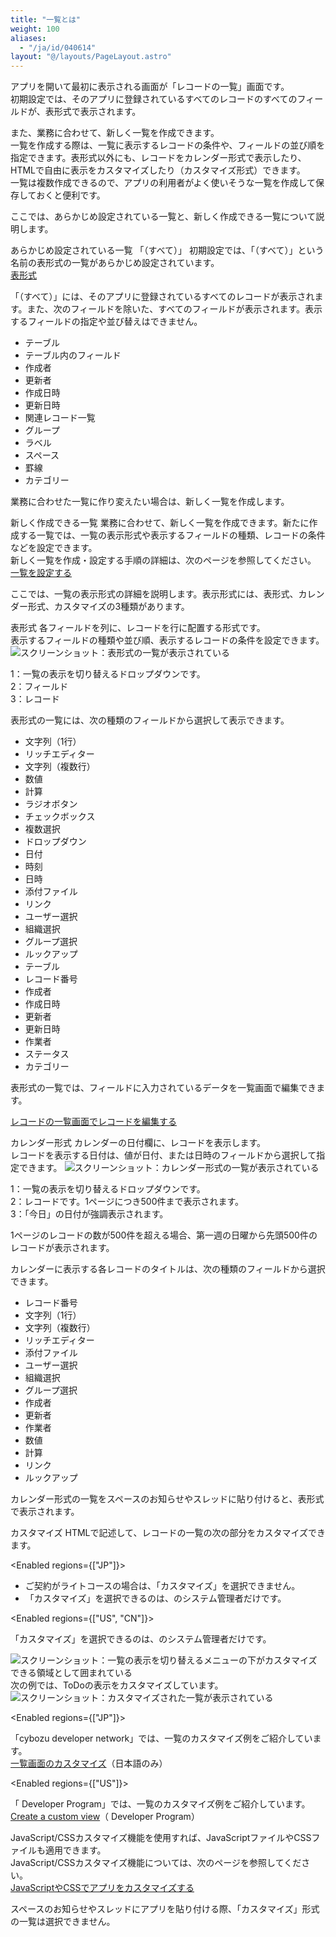 ```yaml
---
title: "一覧とは"
weight: 100
aliases:
  - "/ja/id/040614"
layout: "@/layouts/PageLayout.astro"
---
```




アプリを開いて最初に表示される画面が「レコードの一覧」画面です。  
初期設定では、そのアプリに登録されているすべてのレコードのすべてのフィールドが、表形式で表示されます。

また、業務に合わせて、新しく一覧を作成できます。  
一覧を作成する際は、一覧に表示するレコードの条件や、フィールドの並び順を指定できます。表形式以外にも、レコードをカレンダー形式で表示したり、HTMLで自由に表示をカスタマイズしたり（カスタマイズ形式）できます。  
一覧は複数作成できるので、アプリの利用者がよく使いそうな一覧を作成して保存しておくと便利です。

ここでは、あらかじめ設定されている一覧と、新しく作成できる一覧について説明します。

<Heading id="view_whatsview_10">あらかじめ設定されている一覧</Heading>
<Heading level={3} id="view_whatsview_1010">「（すべて）」</Heading>
初期設定では、「（すべて）」という名前の表形式の一覧があらかじめ設定されています。  
[表形式](#view_whatsview_2010)  

「（すべて）」には、そのアプリに登録されているすべてのレコードが表示されます。また、次のフィールドを除いた、すべてのフィールドが表示されます。表示するフィールドの指定や並び替えはできません。

* テーブル
* テーブル内のフィールド
* 作成者
* 更新者
* 作成日時
* 更新日時
* 関連レコード一覧
* グループ
* ラベル
* スペース
* 罫線
* カテゴリー

<Note>


業務に合わせた一覧に作り変えたい場合は、新しく一覧を作成します。


</Note>

<Heading id="view_whatsview_20">新しく作成できる一覧</Heading>
業務に合わせて、新しく一覧を作成できます。新たに作成する一覧では、一覧の表示形式や表示するフィールドの種類、レコードの条件などを設定できます。  
新しく一覧を作成・設定する手順の詳細は、次のページを参照してください。  
[一覧を設定する](/k/ja/id/040612.html)

ここでは、一覧の表示形式の詳細を説明します。表示形式には、表形式、カレンダー形式、カスタマイズの3種類があります。

<Heading level={3} id="view_whatsview_2010">表形式</Heading>
各フィールドを列に、レコードを行に配置する形式です。  
表示するフィールドの種類や並び順、表示するレコードの条件を設定できます。
<Img src="/k/kintone/img-ja/whatsview_img01.png" alt="スクリーンショット：表形式の一覧が表示されている" />

1：一覧の表示を切り替えるドロップダウンです。  
2：フィールド  
3：レコード

表形式の一覧には、次の種類のフィールドから選択して表示できます。

* 文字列（1行）
* リッチエディター
* 文字列（複数行）
* 数値
* 計算
* ラジオボタン
* チェックボックス
* 複数選択
* ドロップダウン
* 日付
* 時刻
* 日時
* 添付ファイル
* リンク
* ユーザー選択
* 組織選択
* グループ選択
* ルックアップ
* テーブル
* レコード番号
* 作成者
* 作成日時
* 更新者
* 更新日時
* 作業者
* ステータス
* カテゴリー

<Note>


表形式の一覧では、フィールドに入力されているデータを一覧画面で編集できます。  

[レコードの一覧画面でレコードを編集する](/k/ja/id/040718.html)


</Note>

<Heading level={3} id="view_whatsview_2020">カレンダー形式</Heading>
カレンダーの日付欄に、レコードを表示します。  
レコードを表示する日付は、値が日付、または日時のフィールドから選択して指定できます。
<Img src="/k/kintone/img-ja/whatsview_img02.png" alt="スクリーンショット：カレンダー形式の一覧が表示されている" />

1：一覧の表示を切り替えるドロップダウンです。  
2：レコードです。1ページにつき500件まで表示されます。  
3：「今日」の日付が強調表示されます。

<Note>


1ページのレコードの数が500件を超える場合、第一週の日曜から先頭500件のレコードが表示されます。


</Note>

カレンダーに表示する各レコードのタイトルは、次の種類のフィールドから選択できます。

* レコード番号
* 文字列（1行）
* 文字列（複数行）
* リッチエディター
* 添付ファイル
* ユーザー選択
* 組織選択
* グループ選択
* 作成者
* 更新者
* 作業者
* 数値
* 計算
* リンク
* ルックアップ

<Note>


カレンダー形式の一覧をスペースのお知らせやスレッドに貼り付けると、表形式で表示されます。


</Note>

<Heading level={3} id="view_whatsview_2030">カスタマイズ</Heading>
HTMLで記述して、レコードの一覧の次の部分をカスタマイズできます。

<Enabled regions={["JP"]}>
<Note>

* ご契約がライトコースの場合は、「カスタマイズ」を選択できません。
* 「カスタマイズ」を選択できるのは、<Kintone />のシステム管理者だけです。

</Note>

</Enabled>

<Enabled regions={["US", "CN"]}>
<Note>

「カスタマイズ」を選択できるのは、<Kintone />のシステム管理者だけです。

</Note>

</Enabled>

<Img src="/k/kintone/img-ja/whatsview_img03.png" alt="スクリーンショット：一覧の表示を切り替えるメニューの下がカスタマイズできる領域として囲まれている" />
次の例では、ToDoの表示をカスタマイズしています。
<Img src="/k/kintone/img-ja/whatsview_img04.png" alt="スクリーンショット：カスタマイズされた一覧が表示されている" />

<Enabled regions={["JP"]}>

「cybozu developer network」では、一覧のカスタマイズ例をご紹介しています。  
[一覧画面のカスタマイズ](https://cybozu.dev/ja/kintone/tips/development/customize/record-list-customize/)（日本語のみ）


</Enabled>

<Enabled regions={["US"]}>

「<Kintone /> Developer Program」では、一覧のカスタマイズ例をご紹介しています。  
[Create a custom view](https://kintone.dev/en/tutorials/custom-view/create-a-custom-view/)（<Kintone /> Developer Program）


</Enabled>

JavaScript/CSSカスタマイズ機能を使用すれば、JavaScriptファイルやCSSファイルも適用できます。  
JavaScript/CSSカスタマイズ機能については、次のページを参照してください。  
[JavaScriptやCSSでアプリをカスタマイズする](/k/ja/id/040556.html)

<Note>


スペースのお知らせやスレッドにアプリを貼り付ける際、「カスタマイズ」形式の一覧は選択できません。


</Note>

